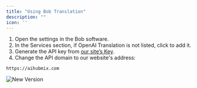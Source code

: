 ```yaml
---
title: "Using Bob Translation"
description: ""
icon: ''
---
```


1. Open the settings in the Bob software.  
2. In the Services section, if OpenAI Translation is not listed, click to add it.  
3. Generate the API key from [our site’s Key](https://aihubmix.com/token).  
4. Change the API domain to our website's address:
```
https://aihubmix.com
```

![New Version](/media/en/Bob.png) 

